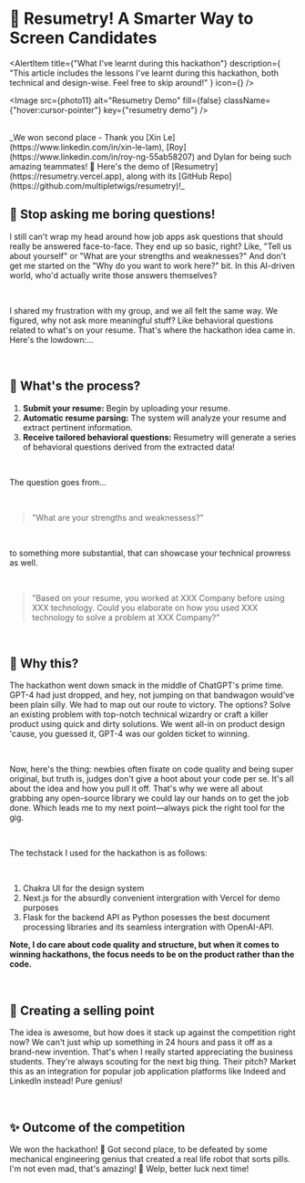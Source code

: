 
# 🎉 Resumetry! A Smarter Way to Screen Candidates

<AlertItem
  title={"What I've learnt during this hackathon"}
  description={
    "This article includes the lessons I've learnt during this hackathon, both technical and design-wise. Feel free to skip around!"
  }
  icon={<RocketIcon />}
/>

<Image
  src={photo11}
  alt="Resumetry Demo"
  fill={false}
  className={"hover:cursor-pointer"}
  key={"resumetry demo"}
/>

<br />
_We won second place - Thank you [Xin
Le](https://www.linkedin.com/in/xin-le-lam),
[Roy](https://www.linkedin.com/in/roy-ng-55ab58207) and Dylan for being such
amazing teammates! 🎉 Here's the demo of
[Resumetry](https://resumetry.vercel.app), along with its [GitHub
Repo](https://github.com/multipletwigs/resumetry)!_

## 📝 Stop asking me boring questions!

I still can't wrap my head around how job apps ask questions that should really be answered face-to-face. They end up so basic, right? Like, "Tell us about yourself" or "What are your strengths and weaknesses?" And don't get me started on the "Why do you want to work here?" bit. In this AI-driven world, who'd actually write those answers themselves?

<br />

I shared my frustration with my group, and we all felt the same way. We figured, why not ask more meaningful stuff? Like behavioral questions related to what's on your resume. That's where the hackathon idea came in. Here's the lowdown:...

<br />

## 🤔 What's the process?

1. **Submit your resume:** Begin by uploading your resume.
2. **Automatic resume parsing:** The system will analyze your resume and extract pertinent information.
3. **Receive tailored behavioral questions:** Resumetry will generate a series of behavioral questions derived from the extracted data!

<br />

The question goes from...

<br />

> "What are your strengths and weaknessess?"

<br />

to something more substantial, that can showcase your technical prowress as well.

<br />

> "Based on your resume, you worked at XXX Company before using XXX technology. Could you elaborate on how you used XXX technology to solve a problem at XXX Company?"

<br />

## 🤖 Why this?

The hackathon went down smack in the middle of ChatGPT's prime time. GPT-4 had just dropped, and hey, not jumping on that bandwagon would've been plain silly. We had to map out our route to victory. The options? Solve an existing problem with top-notch technical wizardry or craft a killer product using quick and dirty solutions. We went all-in on product design 'cause, you guessed it, GPT-4 was our golden ticket to winning.

<br />

Now, here's the thing: newbies often fixate on code quality and being super original, but truth is, judges don't give a hoot about your code per se. It's all about the idea and how you pull it off. That's why we were all about grabbing any open-source library we could lay our hands on to get the job done. Which leads me to my next point—always pick the right tool for the gig.

<br />

The techstack I used for the hackathon is as follows:

<br />

1. Chakra UI for the design system
2. Next.js for the absurdly convenient intergration with Vercel for demo purposes
3. Flask for the backend API as Python posesses the best document processing libraries and its seamless intergration with OpenAI-API.
   <br />

**Note, I do care about code quality and structure, but when it comes to winning hackathons, the focus needs to be on the product rather than the code.**

<br />

## 💸 Creating a selling point

The idea is awesome, but how does it stack up against the competition right now? We can't just whip up something in 24 hours and pass it off as a brand-new invention. That's when I really started appreciating the business students. They're always scouting for the next big thing. Their pitch? Market this as an integration for popular job application platforms like Indeed and LinkedIn instead! Pure genius!

<br />

## ✨ Outcome of the competition

We won the hackathon! 🎉 Got second place, to be defeated by some mechanical engineering genius that created a real life robot that sorts pills. I'm not even mad, that's amazing! 🤖 Welp, better luck next time!
